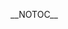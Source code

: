 {{NoteTA|G1=Electronics}}
__NOTOC__
<div align="center">
{{browsebar}}
</div>
{{Portal:建築/Tabs}}
{{Portal:建築/box-header|建築主要話題|Portal:建築/主要話題|}}
{{Portal:建築/主要話題}}
{{Portal:建築/box-footer|}}